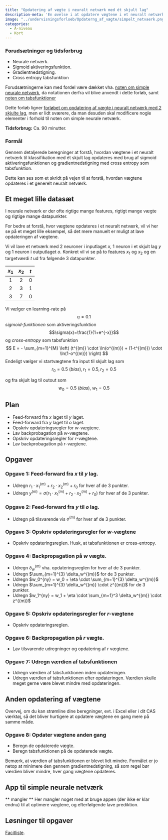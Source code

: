 ```yaml
---
title: "Opdatering af vægte i neuralt netværk med ét skjult lag"
description-meta: 'En øvelse i at opdatere vægtene i et neuralt netværk med ét skjult lag med cross entropy.'
image: "../undervisningsforloeb/Opdaterng_af_vægte/simpelt_netvaerk.png"
categories:
  - A-niveau
  - Kort
---
```


::: {.callout-caution collapse="true" appearance="minimal"}
### Forudsætninger og tidsforbrug

+ Neurale netværk.
+ Sigmoid aktiveringsfunktion.
+ Gradientnedstigning.
+ Cross entropy tabsfunktion

Forudsætningerne kan med fordel være dækket vha. [noten om simple neurale netværk](../materialer/simple_neurale_netværk/simple_neurale_netværk.qmd){target="_blank"}, da notationen derfra vil blive anvendt i dette forløb, samt [noten om tabsfunktioner](..//materialer/tabsfunktioner/tabsfunktioner.html){target="_blank"}

Dette forløb ligner [forløbet om opdatering af vægte i neuralt netværk med 2 skjulte lag](../undervisningsforloeb/Opdatering_af_vægte_i_NN_med_2_skjulte_lag.qmd){target="_blank"}, men er lidt sværere, da man desuden skal modificere nogle elementer i forhold til noten om simple neurale netværk.

**Tidsforbrug:** Ca. 90 minutter.

:::

::: {.purpose}

### Formål

Gennem detaljerede beregninger at forstå, hvordan vægtene i et neuralt netværk til klassifikation med ét skjult lag opdateres med brug af sigmoid aktiveringsfunktionen og gradientnedstigning med cross entropy som tabsfunktion.

Dette kan ses som et skridt på vejen til at forstå, hvordan vægtene opdateres i et generelt neuralt netværk.

:::

## Et meget lille datasæt

I neurale netværk er der ofte rigtige mange features, rigtigt mange vægte og rigtige mange datapunkter. 

For bedre at forstå, hvor vægtene opdateres i et neuralt netværk, vil vi her se på et meget lille eksempel, så det mere manuelt er muligt at lave opdateringen af vægtene.

Vi vil lave et netværk med 2 neuroner i inputlaget $x$, 1 neuron i et skjult lag $y$ og 1 neuron i outputlaget $o$. Konkret vil vi se på to features $x_1$ og $x_2$ og en targetværdi $t$ ud fra følgende 3 datapunkter.

|$x_1$ | $x_2$ | $t$ |
|:---:|:---:|:---:|
| 1 | 2 | 0 |
| 2 | 3 | 1 |
| 3 | 7 | 0 |

Vi vælger en learning-rate på $$\eta = 0.1$$ 
*sigmoid-funktionen* som aktiveringsfunktion $$\sigma(x)=\frac{1}{1+e^{-x}}$$
og *cross-entropy* som tabsfunktion 
$$
E =  - \sum_{m=1}^{M} \left( (t^{(m)} \cdot \ln(o^{(m)}) + (1-t^{(m)}) \cdot \ln(1-o^{(m)}) \right) 
$$
Endeligt vælger vi startvægtene fra input til skjult lag som $$r_0=0.5 \ (bias), r_1=0.5, r_2=0.5$$

og fra skjult lag til outout som $$w_0=0.5 \ (bias), \ w_1 =0.5$$

## Plan
- Feed-forward fra $x$ laget til $y$ laget.
- Feed-forward fra $y$ laget til $o$ laget.
- Opskriv opdateringsregler for $w$-vægtene.
- Lav backprobagation på $w$-vægtene.
- Opskriv opdateringsregler for $r$-vægtene.
- Lav backprobagation på $r$-vægtene.

## Opgaver

::: {.callout-note collapse="false" appearance="minimal"}
### Opgave 1: Feed-forward fra $x$ til $y$ lag.
* Udregn $r_1 \cdot x_1^{(m)} + r_2 \cdot x_2^{(m)} + r_0$ for hver af de 3 punkter.
* Udregn $y^{(m)}=\sigma(r_1 \cdot x_1^{(m)} + r_2 \cdot x_2^{(m)} + r_0)$ for hver af de 3 punkter.

:::

::: {.callout-note collapse="false" appearance="minimal"}
### Opgave 2: Feed-forward fra $y$ til $o$ lag.
* Udregn på tilsvarende vis $o^{(m)}$ for hver af de 3 punkter. 

:::

::: {.callout-note collapse="false" appearance="minimal"}
### Opgave 3: Opskriv opdateringsregler for $w$-vægtene
* Opskriv opdateringsreglen. Husk, at tabsfunktionen er cross-entropy.

:::


::: {.callout-note collapse="false" appearance="minimal"}
### Opgave 4: Backpropagation på $w$ vægte.
* Udregn $\delta_w^{(m)}$ vha. opdateringsreglen for hver af de 3 punkter.
* Udregn $\sum_{m=1}^{3} \delta_w^{(m)}$ for de 3 punkter.
* Udregn $w_0^{ny} = w_0 + \eta \cdot \sum_{m=1}^{3} \delta_w^{(m)}$
* Udregn $\sum_{m=1}^{3} \delta_w^{(m)} \cdot z^{(m)}$ for de 3 punkter.
* Udregn $w_1^{ny} = w_1 + \eta \cdot \sum_{m=1}^3 \delta_w^{(m)} \cdot z^{(m)}$
:::

::: {.callout-note collapse="false" appearance="minimal"}
### Opgave 5: Opskriv opdateringsregler for $r$-vægtene
* Opskriv opdateringsreglen.

:::

::: {.callout-note collapse="false" appearance="minimal"}
### Opgave 6: Backpropagation på $r$ vægte.
* Lav tilsvarende udregninger og opdatering af $r$ vægtene.

:::

### Opgave 7: Udregn værdien af tabsfunktionen
* Udregn værdien af tabsfunktionen inden opdateringen.
* Udregn værdien af tabsfunktionen efter opdateringen.
Værdien skulle meget gerne være blevet mindre med opdateringen.

## Anden opdatering af vægtene
Overvej, om du kan strømline dine beregninger, evt. i Excel eller i dit CAS værktøj, så det bliver hurtigere at opdatere vægtene en gang mere på samme måde.

::: {.callout-note collapse="false" appearance="minimal"}
### Opgave 8: Opdater vægtene anden gang

* Beregn de opdaterede vægte.
* Beregn tabsfunktionen på de opdaterede vægte.

:::

Bemærk, at værdien af tabsfunktionen er blevet lidt mindre. Formålet er jo netop at minimere den gennem gradientnedstigning, så som regel bør værdien bliver mindre, hver gang vægtene opdateres.


## App til simple neurale netværk
** mangler **
Her mangler noget med at bruge appen (der ikke er klar endnu) til at optimere vægtene, og efterfølgende lave prediktion.



## Løsninger til opgaver
[Facitliste](Opdatering_af_vægte_i_NN1_facit.qmd){target="_blank"}.

